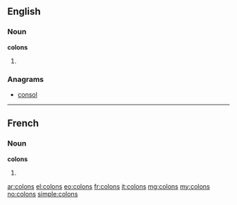 {{also|colóns|còlons|côlons}}
==English==

===Noun===
'''colons'''

# {{plural of|colon}}

===Anagrams===
* [[consol#English|consol]]

----

==French==

===Noun===
'''colons''' {{m}}

# {{plural of|colon|lang=fr}}

[[ar:colons]]
[[el:colons]]
[[eo:colons]]
[[fr:colons]]
[[it:colons]]
[[mg:colons]]
[[my:colons]]
[[no:colons]]
[[simple:colons]]